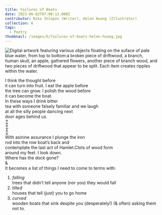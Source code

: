 ```yaml
---
title: Failures of Boats
date: 2023-06-02T07:00:13.000Z
contributor: Nika Shlopov (Writer), Helen Huang (Illustrator)
collection: 6
tags:
  - Poetry
thumbnail: /images/6/failures-of-boats-helen-huang.jpg
---
```


<div class="center">
  <img src="/images/6/failures-of-boats-helen-huang.jpg" alt="Digital artwork featuring various objects floating on the suface of pale blue water, from top to bottom:a broken piece of driftwood, a branch, human skull, an apple, gathered flowers, another piece of branch wood, and two pieces of driftwood that appear to be split. Each item creates ripples within the water." class="w650" />
</div>

I think the thought before<br />
it can turn into fruit. I eat the apple before<br />
the tree can grow. I polish the wood before<br />
it can become the boat.<br />
In these ways I drink bitter<br />
tea with someone falsely familiar and we laugh<br />
at all the silly people dancing next<br />
door ages behind us.<br />
↕<br />
↕<br />
↕<br />
With asinine assurance I plunge the iron<br /> <span class="failures-of-boats-center">rod into the row boat’s back and</span><br /> <span class="failures-of-boats-indent">contemplate the last act of Hamlet.</span><span class="failures-of-boats-100">Clots of wood form</span><br /> <span class="failures-of-boats-center">around my feet. I look down.</span><br /> <span class="failures-of-boats-right">Where has the dock gone?</span><br /> <span class="failures-of-boats-center failures-of-boats-and">&</span><br />
It becomes a list of things I need to come to terms with:<br />

1. *falling*<br /> <span class="failures-of-boats-indent">trees that didn’t tell anyone (nor you) they would fall</span>
2. *tilted*<br /> <span class="failures-of-boats-indent">houses that tell (just) you to go home</span>
3. *curved*<br /> <span class="failures-of-boats-indent">wooden boats that sink despite you (desperately!) (& often) asking them not to.</span>
